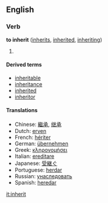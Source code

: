 ==English==
===Verb===
'''to inherit''' ([[inherits]], [[inherited]], [[inheriting]])

# {{stub}}

====Derived terms====
*[[inheritable]]
*[[inheritance]]
*[[inherited]]
*[[inheritor]]

====Translations====
*Chinese: [[繼承]], [[继承]]
*Dutch: [[erven]]
*French: [[hériter]]
*German: [[übernehmen]]
*Greek: [[κληρονομήσει]]
*Italian: [[ereditare]]
*Japanese: [[受継ぐ]]
*Portuguese: [[herdar]]
*Russian: [[унаследовать]]
*Spanish: [[heredar]]

[[it:inherit]]
